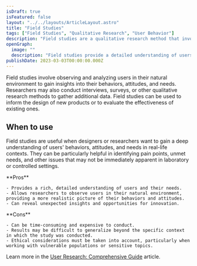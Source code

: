 ```yaml
---
isDraft: true
isFeatured: false
layout: "../../layouts/ArticleLayout.astro"
title: "Field Studies"
tags: ["Field Studies", "Qualitative Research", "User Behavior"]
description: "Field studies are a qualitative research method that involves observing and analyzing users in their natural environment to gain insights into their behaviors, attitudes, and needs. Discover when to use this method, its pros and cons, and how it can help inform the design of new products or evaluate the effectiveness of existing ones."
openGraph:
  image: ""
  description: "Field studies provide a detailed understanding of users and their needs by observing them in their natural environment. Learn more about the pros and cons of using this qualitative research method and when it is appropriate to use it to inform your product design or evaluation."
publishDate: 2023-03-03T00:00:00.000Z
---
```


Field studies involve observing and analyzing users in their natural environment to gain insights into their behaviors, attitudes, and needs. Researchers may also conduct interviews, surveys, or other qualitative research methods to gather additional data. Field studies can be used to inform the design of new products or to evaluate the effectiveness of existing ones.

## When to use

Field studies are useful when designers or researchers want to gain a deep understanding of users' behaviors, attitudes, and needs in real-life contexts. They can be particularly helpful in identifying pain points, unmet needs, and other issues that may not be immediately apparent in laboratory or controlled settings.

<div class="mt-8 mb-8 grid grid-cols-2 divide-x overflow-hidden rounded-md border">
  <div class="py-6 px-10 space-y-4">
    **Pros**

    - Provides a rich, detailed understanding of users and their needs.
    - Allows researchers to observe users in their natural environment, providing a more realistic picture of their behaviors and attitudes.
    - Can reveal unexpected insights and opportunities for innovation.

  </div>
  <div class="py-6 px-10 space-y-4">
    **Cons**

    - Can be time-consuming and expensive to conduct.
    - Results may be difficult to generalize beyond the specific context in which the study was conducted.
    - Ethical considerations must be taken into account, particularly when working with vulnerable populations or sensitive topics.

  </div>
</div>

Learn more in the [User Research: Comprehensive Guide](/blog/user-research-comprehensive-guide/) article.
